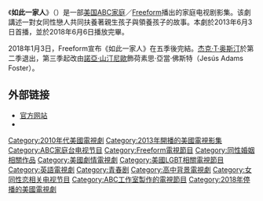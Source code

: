 {{expand|time=2014-06-11T05:49:31+00:00}}
{{unreferenced|time=2014-06-11T05:49:31+00:00}}
{{Infobox television
| show_name            = 如此一家人
| original_name        = {{lang|en|The Fosters}}
| image                = 
| caption              = 
| show_name_2          = 
| genre                = 家庭剧 <br /> 青少年戏剧
| format               = 电视连续剧
| creator              = 布拉德·布瑞德维格 <br /> 彼得·派格
| developer            = 
| writer               = 
| director             = 
| creative_director    = 
| presenter            = 
| starring             = [[特莉·保罗|特莉·保罗]] <br /> [[雪莉·萨姆|雪莉·萨姆]] <br /> [[玛雅·米切尔|玛雅·米切尔]] <br /> [[大卫·兰伯特|大卫·兰伯特]] <br /> [[杰克·T·奥斯汀|杰克·T·奥斯汀]] <br /> [[丹尼·努奇|丹尼·努奇]] <br /> [[希拉·拉米雷斯|希拉·拉米雷斯]] <br /> [[海頓·拜爾利|海頓·拜爾利]]
| judges               = 
| voices               = 
| narrated             = 
| theme_music_composer = 
| opentheme            = "Where You Belong" by Kari Kimmel
| endtheme             = 
| composer             = 
| country              = {{USA}}
| language             = [[英语|英语]]
| num_seasons          = 5
| num_episodes         = 104
| list_episodes        = 
| executive_producer   = 布拉德·布瑞德维格<br />伊莱恩·托马斯·戈德史密斯<br />格雷格·古格利奥塔<br />[[珍妮弗·洛佩兹|珍妮弗·洛佩兹]]<br />班尼·麦地那<br />彼得·派格<br />约翰·滋弗伦
| producer             = 克莉絲汀·A·莎康妮 <br/> 保羅·許羅達 <br /> 大卫·哈特尔 <br /> 马克·班顿·约翰逊（試播集）
| editor               = 克里斯汀·溫戴爾 <br /> 沙龍·西爾弗曼 <br /> 黛布拉·溫斯坦 <br /> 邁克爾·戳低
| location             = 
| cinematography       = 洛厄尔·彼得森 <br /> 基斯范·口老板 <br /> 凯科·瓦雷泽
| camera               = 
| runtime              = 42分钟
| company              = Nuyorican Productions <br /> ProdCo Original <Br /> Blazing Elm Entertainment <br /> ABC Family Original Productions
| distributor          = {{link-en|迪士尼－ABC國內電視|Disney–ABC Domestic Television}}
| channel              = [[ABC家庭|ABC家庭]]{{small|（2013–2015）}}<br/>[[Freeform|Freeform]]{{small|（2016–）}}
| picture_format       = [[480i|480i]] ([[Standard-definition_television|SDTV]])<br />[[720p|720p]] ([[High-definition_television|HDTV]])<br />[[1080i|1080i]] ([[HDTV|HDTV]])
| audio_format         = 
| first_run            = 
| first_aired          = {{Start date|2013|06|03}}
| last_aired           = {{End date|2018|6|6}} <!-- Remains "present" until final episode actually AIRS - after that, use: {{End date|2018|6|6}} -->
| preceded_by          = 
| followed_by          = 
| related              = 
| website              = http://abcfamily.go.com/shows/the-fosters
| website_title        = 官方网站
| production_website   = 
}}

《'''如此一家人'''》（{{lang-en|'''''The Fosters'''''}}）是一部[[美国|美国]][[ABC家庭|ABC家庭]]／[[Freeform|Freeform]]播出的家庭电视剧影集。该劇講述一對女同性戀人共同扶養著親生孩子與領養孩子的故事。本劇於2013年6月3日首播，並於2018年6月6日播放完畢。

2018年1月3日，Freeform宣布《如此一家人》在五季後完結。[[杰克·T·奥斯汀|杰克·T·奥斯汀]]於第二季退出，第三季起改由[[諾亞·山汀尼歐|諾亞·山汀尼歐]]飾荷素思·亞當·佛斯特（Jesús Adams Foster）。

==外部链接==
* [http://abcfamily.go.com/shows/the-fosters 官方网站]{{Wayback|url=http://abcfamily.go.com/shows/the-fosters |date=20140601104348 }} {{en icon}}
* {{IMDb title|2262532|The Fosters}}

{{ABC Family}}

{{DEFAULTSORT:Fosters, The}}
[[Category:2010年代美國電視劇|Category:2010年代美國電視劇]]
[[Category:2013年開播的美國電視影集|Category:2013年開播的美國電視影集]]
[[Category:ABC家庭台电视节目|Category:ABC家庭台电视节目]]
[[Category:Freeform電視節目|Category:Freeform電視節目]]
[[Category:同性婚姻相關作品|Category:同性婚姻相關作品]]
[[Category:美國劇情電視劇|Category:美國劇情電視劇]]
[[Category:美國LGBT相關電視節目|Category:美國LGBT相關電視節目]]
[[Category:英語電視劇|Category:英語電視劇]]
[[Category:青春剧|Category:青春剧]]
[[Category:高中背景電視劇|Category:高中背景電視劇]]
[[Category:女同性恋相关电视节目|Category:女同性恋相关电视节目]]
[[Category:ABC工作室製作的電視節目|Category:ABC工作室製作的電視節目]]
[[Category:2018年停播的美國電視劇|Category:2018年停播的美國電視劇]]